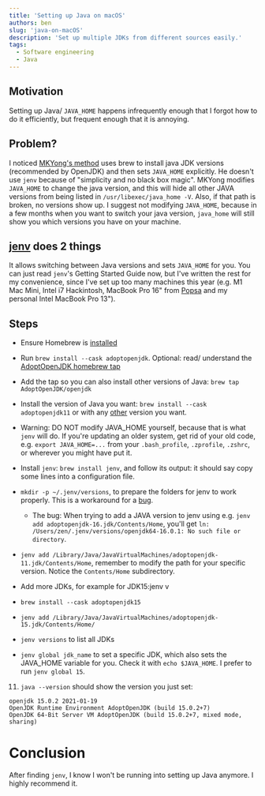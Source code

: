 ```yaml
---
title: 'Setting up Java on macOS'
authors: ben
slug: 'java-on-macOS'
description: 'Set up multiple JDKs from different sources easily.'
tags:
  - Software engineering
  - Java
---
```


## Motivation

Setting up Java/ `JAVA_HOME` happens infrequently enough that I forgot how to do it efficiently, but frequent enough that it is annoying. 

<!--truncate-->

## Problem?

I noticed [MKYong's method](https://mkyong.com/java/how-to-install-java-on-mac-osx/) uses brew to install java JDK versions (recommended by OpenJDK) and then sets `JAVA_HOME` explicitly. He doesn't use `jenv` because of "simplicity and no black box magic". MKYong modifies `JAVA_HOME` to change the java version, and this will hide all other JAVA versions from being listed in `/usr/libexec/java_home -V`. Also, if that path is broken, no versions show up. I suggest not modifying `JAVA_HOME`, because in a few months when you want to switch your java version, `java_home` will still show you which versions you have on your machine.

## [jenv](https://github.com/jenv/jenv) does 2 things

It allows switching between Java versions and sets `JAVA_HOME` for you. You can just read `jenv`'s Getting Started Guide now, but I've written the rest for my convenience, since I've set up too many machines this year (e.g. M1 Mac Mini, Intel i7 Hackintosh, MacBook Pro 16" from [Popsa](https://popsa.com/) and my personal Intel MacBook Pro 13").

## Steps

 - Ensure Homebrew is [installed](https://docs.brew.sh/Installation)
 - Run `brew install --cask adoptopenjdk`. Optional: read/ understand the [AdoptOpenJDK homebrew tap](https://github.com/AdoptOpenJDK/homebrew-openjdk) 
 - Add the tap so you can also install other versions of Java: `brew tap AdoptOpenJDK/openjdk`
 - Install the version of Java you want: `brew install --cask adoptopenjdk11` or with any [other](https://github.com/AdoptOpenJDK/homebrew-openjdk) version you want.
 - Warning: DO NOT modify JAVA_HOME yourself, because that is what `jenv` will do. If you're updating an older system, get rid of your old code, e.g. `export JAVA_HOME=...` from your `.bash_profile`, `.zprofile`, `.zshrc`, or wherever you might have put it.
 - Install `jenv`: `brew install jenv`, and follow its output: it should say copy some lines into a configuration file.
 - `mkdir -p ~/.jenv/versions`, to prepare the folders for jenv to work properly. This is a workaround for a [bug](https://github.com/jenv/jenv/issues/167).
   - The bug: When trying to add a JAVA version to jenv using e.g. `jenv add adoptopenjdk-16.jdk/Contents/Home`, you'll get `ln: /Users/zen/.jenv/versions/openjdk64-16.0.1: No such file or directory`.
- `jenv add /Library/Java/JavaVirtualMachines/adoptopenjdk-11.jdk/Contents/Home`, remember to modify the path for your specific version. Notice the `Contents/Home` subdirectory.
 - Add more JDKs, for example for JDK15:jenv v
  - `brew install --cask adoptopenjdk15`
  - `jenv add /Library/Java/JavaVirtualMachines/adoptopenjdk-15.jdk/Contents/Home/`

 - `jenv versions` to list all JDKs
 - `jenv global jdk_name` to set a specific JDK, which also sets the JAVA_HOME variable for you. Check it with `echo $JAVA_HOME`. I prefer to run `jenv global 15`.
11. `java --version` should show the version you just set:
```
openjdk 15.0.2 2021-01-19
OpenJDK Runtime Environment AdoptOpenJDK (build 15.0.2+7)
OpenJDK 64-Bit Server VM AdoptOpenJDK (build 15.0.2+7, mixed mode, sharing)
```

# Conclusion

After finding `jenv`, I know I won't be running into setting up Java anymore. I highly recommend it.
